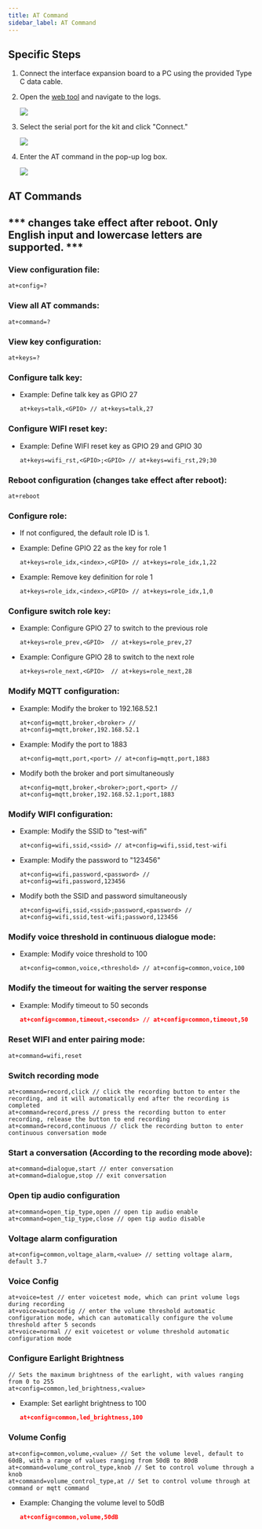 ```yaml
---
title: AT Command
sidebar_label: AT Command
---
```


## Specific Steps

1. Connect the interface expansion board to a PC using the provided Type C data cable.
2. Open the [web tool](https://tool.folotoy.com/index) and navigate to the logs.

    <img src="https://user-images.githubusercontent.com/41461127/281992533-f5204e50-e79e-472c-8edf-398e087f3f91.png" />

3. Select the serial port for the kit and click "Connect."

    <img src="https://user-images.githubusercontent.com/69997928/284516480-089d0383-cf77-45e4-85a5-89527f118714.png" />

4. Enter the AT command in the pop-up log box.

    <img src="https://user-images.githubusercontent.com/69997928/284516660-5dd96e62-f94e-42cb-9d57-119930597230.png" />


## AT Commands

## *** changes take effect after reboot. Only English input and lowercase letters are supported. ***

### View configuration file:
   ```
   at+config=?
   ```

### View all AT commands:
   ```
   at+command=?
   ```

### View key configuration:
   ```
   at+keys=?
   ```

### Configure talk key:

  - Example: Define talk key as GPIO 27

    ```
    at+keys=talk,<GPIO> // at+keys=talk,27
    ```

### Configure WIFI reset key:

- Example: Define WIFI reset key as GPIO 29 and GPIO 30

    ```
    at+keys=wifi_rst,<GPIO>;<GPIO> // at+keys=wifi_rst,29;30
    ```


### Reboot configuration (changes take effect after reboot):

   ```
   at+reboot
   ```

### Configure role:

- If not configured, the default role ID is 1.

- Example: Define GPIO 22 as the key for role 1

    ```
    at+keys=role_idx,<index>,<GPIO> // at+keys=role_idx,1,22
    ```

- Example: Remove key definition for role 1

    ```
    at+keys=role_idx,<index>,<GPIO> // at+keys=role_idx,1,0
    ```

### Configure switch role key:

- Example: Configure GPIO 27 to switch to the previous role

    ```
    at+keys=role_prev,<GPIO>  // at+keys=role_prev,27
    ```

- Example: Configure GPIO 28 to switch to the next role

    ```
    at+keys=role_next,<GPIO>  // at+keys=role_next,28
    ```

### Modify MQTT configuration:

- Example: Modify the broker to 192.168.52.1

    ```
    at+config=mqtt,broker,<broker> // at+config=mqtt,broker,192.168.52.1
    ```

- Example: Modify the port to 1883

    ```
    at+config=mqtt,port,<port> // at+config=mqtt,port,1883
    ```

- Modify both the broker and port simultaneously

    ```
    at+config=mqtt,broker,<broker>;port,<port> // at+config=mqtt,broker,192.168.52.1;port,1883
    ```

### Modify WIFI configuration:

- Example: Modify the SSID to "test-wifi"

    ```
    at+config=wifi,ssid,<ssid> // at+config=wifi,ssid,test-wifi
    ```

- Example: Modify the password to "123456"
    ```
    at+config=wifi,password,<password> // at+config=wifi,password,123456
    ```

- Modify both the SSID and password simultaneously

    ```
    at+config=wifi,ssid,<ssid>;password,<password> // at+config=wifi,ssid,test-wifi;password,123456
    ```

### Modify voice threshold in continuous dialogue mode:

- Example: Modify voice threshold to 100

    ```
    at+config=common,voice,<threshold> // at+config=common,voice,100
    ```
### Modify the timeout for waiting the server response

- Example: Modify timeout to 50 seconds

    ```json
    at+config=common,timeout,<seconds> // at+config=common,timeout,50
    ```

### Reset WIFI and enter pairing mode:
    at+command=wifi,reset

### Switch recording mode

    at+command=record,click // click the recording button to enter the recording, and it will automatically end after the recording is completed
    at+command=record,press // press the recording button to enter recording, release the button to end recording
    at+command=record,continuous // click the recording button to enter continuous conversation mode


### Start a conversation (According to the recording mode above):

    at+command=dialogue,start // enter conversation
    at+command=dialogue,stop // exit conversation


### Open tip audio configuration

    at+command=open_tip_type,open // open tip audio enable
    at+command=open_tip_type,close // open tip audio disable


### Voltage alarm configuration

    at+config=common,voltage_alarm,<value> // setting voltage alarm, default 3.7

### Voice Config

    at+voice=test // enter voicetest mode, which can print volume logs during recording
    at+voice=autoconfig // enter the volume threshold automatic configuration mode, which can automatically configure the volume threshold after 5 seconds
    at+voice=normal // exit voicetest or volume threshold automatic configuration mode

### Configure Earlight Brightness

    // Sets the maximum brightness of the earlight, with values ranging from 0 to 255
    at+config=common,led_brightness,<value>

- Example: Set earlight brightness to 100

    ```json
    at+config=common,led_brightness,100
    ```

### Volume Config

    at+config=common,volume,<value> // Set the volume level, default to 60dB, with a range of values ranging from 50dB to 80dB
    at+command=volume_control_type,knob // Set to control volume through a knob
    at+command=volume_control_type,at // Set to control volume through at command or mqtt command

- Example: Changing the volume level to 50dB

  ```json
  at+config=common,volume,50dB
  ```

